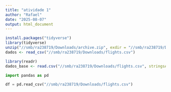 ---
title: "atividade 1"
author: "Rafael"
date: "2025-08-07"
output: html_document
---

```{r}
install.packages("tidyverse")
library(tidyverse)
unzip("//smb/ra238719/Downloads/archive.zip", exdir = "//smb/ra238719/Downloads")
dados <- read_csv("//smb/ra238719/Downloads/flights.csv")
```
```{r}
library(readr)
dados_base <- read.csv("//smb/ra238719/Downloads/flights.csv", stringsAsFactors = FALSE)
```

```{python}
import pandas as pd

df = pd.read_csv("//smb/ra238719/Downloads/flights.csv")
```

